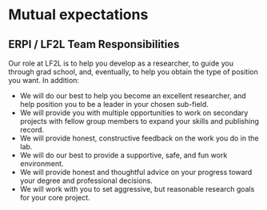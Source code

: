 # Mutual expectations {-}

## ERPI / LF2L Team Responsibilities {-}

Our role at LF2L is to help you develop as a researcher, to guide you through grad school, and, eventually, to help you obtain the type of position you want. In addition:

- We will do our best to help you become an excellent researcher, and help position you to be a leader in your chosen sub-field.
- We will provide you with multiple opportunities to work on secondary projects with fellow group members to expand your skills and publishing record.
- We will provide honest, constructive feedback on the work you do in the lab.
- We will do our best to provide a supportive, safe, and fun work environment.
- We will provide honest and thoughtful advice on your progress toward your degree and professional decisions.
- We will work with you to set aggressive, but reasonable research goals for your core project.



